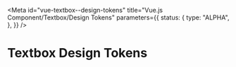 <!-- @license CC0-1.0 -->


<Meta
  id="vue-textbox--design-tokens"
  title="Vue.js Component/Textbox/Design Tokens"
  parameters={{
    status: {
      type: "ALPHA",
    },
  }}
/>

# Textbox Design Tokens

<ComponentTokensSection tokens={tokens} definition={tokensDefinition} component="utrecht-textbox" />
